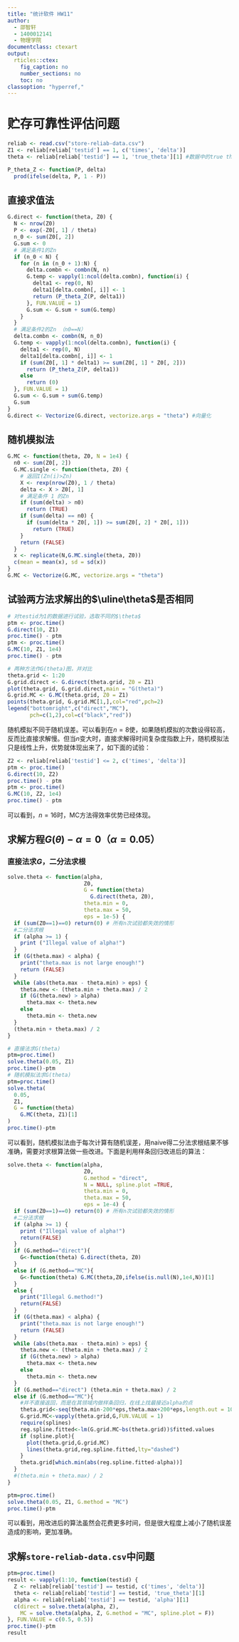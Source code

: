 ---
title: "统计软件 HW11"
author:
  - 邵智轩
  - 1400012141
  - 物理学院
documentclass: ctexart
output:
  rticles::ctex:
    fig_caption: no
    number_sections: no
    toc: no
classoption: "hyperref,"
---

# 贮存可靠性评估问题

```{r}
reliab <- read.csv("store-reliab-data.csv")
Z1 <- reliab[reliab['testid'] == 1, c('times', 'delta')]
theta <- reliab[reliab['testid'] == 1, 'true_theta'][1] #数据中的true theta都是10

P_theta_Z <- function(P, delta)
  prod(ifelse(delta, P, 1 - P))
```

## 直接求值法
```{r}
G.direct <- function(theta, Z0) {
  N <- nrow(Z0)
  P <- exp(-Z0[, 1] / theta)
  n_0 <- sum(Z0[, 2])
  G.sum <- 0
  # 满足条件1的Zn
  if (n_0 < N) {
    for (n in (n_0 + 1):N) {
      delta.combn <- combn(N, n)
      G.temp <- vapply(1:ncol(delta.combn), function(i) {
        delta1 <- rep(0, N)
        delta1[delta.combn[, i]] <- 1
        return (P_theta_Z(P, delta1))
      }, FUN.VALUE = 1)
      G.sum <- G.sum + sum(G.temp)
    }
  }
  # 满足条件2的Zn （n0==N）
  delta.combn <- combn(N, n_0)
  G.temp <- vapply(1:ncol(delta.combn), function(i) {
    delta1 <- rep(0, N)
    delta1[delta.combn[, i]] <- 1
    if (sum(Z0[, 1] * delta1) >= sum(Z0[, 1] * Z0[, 2]))
      return (P_theta_Z(P, delta1))
    else
      return (0)
  }, FUN.VALUE = 1)
  G.sum <- G.sum + sum(G.temp)
  G.sum
}
G.direct <- Vectorize(G.direct, vectorize.args = "theta") #向量化
```

## 随机模拟法
```{r}
G.MC <- function(theta, Z0, N = 1e4) {
  n0 <- sum(Z0[, 2])
  G.MC.single <- function(theta, Z0) {
    # 返回I(Zn(i)>Zn)
    X <- rexp(nrow(Z0), 1 / theta)
    delta <- X > Z0[, 1]
    # 满足条件 1 的Zn
    if (sum(delta) > n0)
      return (TRUE)
    if (sum(delta) == n0) {
      if (sum(delta * Z0[, 1]) >= sum(Z0[, 2] * Z0[, 1]))
        return (TRUE)
    }
    return (FALSE)
  }
  x <- replicate(N,G.MC.single(theta, Z0))
  c(mean = mean(x), sd = sd(x))
}
G.MC <- Vectorize(G.MC, vectorize.args = "theta")
```

## 试验两方法求解出的$\uline\theta$是否相同
```{r}
# 对testid为1的数据进行试验，选取不同的$\theta$
ptm <- proc.time()
G.direct(10, Z1)
proc.time() - ptm
ptm <- proc.time()
G.MC(10, Z1, 1e4)
proc.time() - ptm

# 两种方法作G(theta)图，并对比
theta.grid <- 1:20
G.grid.direct <- G.direct(theta.grid, Z0 = Z1)
plot(theta.grid, G.grid.direct,main = "G(theta)")
G.grid.MC <- G.MC(theta.grid, Z0 = Z1)
points(theta.grid, G.grid.MC[1,],col="red",pch=2)
legend("bottomright",c("direct","MC"),
       pch=c(1,2),col=c("black","red"))
```

随机模拟不同于随机误差。可以看到在$n=8$使，如果随机模拟的次数设得较高，反而比直接求解慢。但当$n$变大时，直接求解得时间复杂度指数上升，随机模拟法只是线性上升，优势就体现出来了，如下面的试验：

```{r}
Z2 <- reliab[reliab['testid'] <= 2, c('times', 'delta')]
ptm <- proc.time()
G.direct(10, Z2)
proc.time() - ptm
ptm <- proc.time()
G.MC(10, Z2, 1e4)
proc.time() - ptm
```

可以看到，$n=16$时，MC方法得效率优势已经体现。

## 求解方程$G(\theta)-\alpha=0$（$\alpha=0.05$）
### 直接法求$G$，二分法求根
```{r}
solve.theta <- function(alpha,
                        Z0,
                        G = function(theta)
                          G.direct(theta, Z0),
                        theta.min = 0,
                        theta.max = 50,
                        eps = 1e-5) {
  if (sum(Z0==1)==0) return(0) # 所有n次试验都失效的情形
  #二分法求根
  if (alpha >= 1) {
    print ("Illegal value of alpha!")
  }
  if (G(theta.max) < alpha) {
    print("theta.max is not large enough!")
    return (FALSE)
  }
  while (abs(theta.max - theta.min) > eps) {
    theta.new <- (theta.min + theta.max) / 2
    if (G(theta.new) > alpha)
      theta.max <- theta.new
    else
      theta.min <- theta.new
  }
  (theta.min + theta.max) / 2
}

# 直接法求G(theta)
ptm=proc.time()
solve.theta(0.05, Z1)
proc.time()-ptm
# 随机模拟法求G(theta)
ptm=proc.time()
solve.theta(
  0.05,
  Z1,
  G = function(theta)
    G.MC(theta, Z1)[1]
)
proc.time()-ptm
```

可以看到，随机模拟法由于每次计算有随机误差，用naive得二分法求根结果不够准确，需要对求根算法做一些改进。下面是利用样条回归改进后的算法：

```{r}
solve.theta <- function(alpha,
                        Z0,
                        G.method = "direct",
                        N = NULL, spline.plot =TRUE,
                        theta.min = 0,
                        theta.max = 50,
                        eps = 1e-4) {
  if (sum(Z0==1)==0) return(0) # 所有n次试验都失效的情形
  #二分法求根
  if (alpha >= 1) {
    print ("Illegal value of alpha!")
    return(FALSE)
  }
  if (G.method=="direct"){
    G<-function(theta) G.direct(theta, Z0)
  }
  else if (G.method=="MC"){
    G<-function(theta) G.MC(theta,Z0,ifelse(is.null(N),1e4,N))[1]
  }
  else {
    print("Illegal G.method!")
    return(FALSE)
  }
  if (G(theta.max) < alpha) {
    print("theta.max is not large enough!")
    return (FALSE)
  }
  while (abs(theta.max - theta.min) > eps) {
    theta.new <- (theta.min + theta.max) / 2
    if (G(theta.new) > alpha)
      theta.max <- theta.new
    else
      theta.min <- theta.new
  }
  if (G.method=="direct") (theta.min + theta.max) / 2
  else if (G.method=="MC"){
    #并不直接返回，而是在其领域内做样条回归，在线上找最接近alpha的点
    theta.grid<-seq(theta.min-200*eps,theta.max+200*eps,length.out = 100)
    G.grid.MC<-vapply(theta.grid,G,FUN.VALUE = 1)
    require(splines)
    reg.spline.fitted<-lm(G.grid.MC~bs(theta.grid))$fitted.values
    if (spline.plot){
      plot(theta.grid,G.grid.MC)
      lines(theta.grid,reg.spline.fitted,lty="dashed")
    }
    theta.grid[which.min(abs(reg.spline.fitted-alpha))]
  }
  #(theta.min + theta.max) / 2
}

ptm=proc.time()
solve.theta(0.05, Z1, G.method = "MC")
proc.time()-ptm
```

可以看到，用改进后的算法虽然会花费更多时间，但是很大程度上减小了随机误差造成的影响，更加准确。

## 求解`store-reliab-data.csv`中问题
```{r}
ptm=proc.time()
result <- vapply(1:10, function(testid) {
  Z <- reliab[reliab['testid'] == testid, c('times', 'delta')]
  theta <- reliab[reliab['testid'] == testid, 'true_theta'][1]
  alpha <- reliab[reliab['testid'] == testid, 'alpha'][1]
  c(direct = solve.theta(alpha, Z),
    MC = solve.theta(alpha, Z, G.method = "MC", spline.plot = F))
}, FUN.VALUE = c(0.5, 0.5))
proc.time()-ptm
result
```